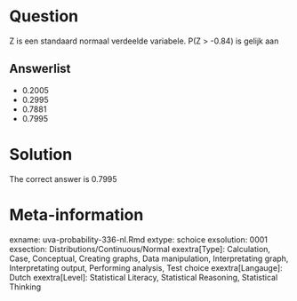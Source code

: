 Question
========

Z is een standaard normaal verdeelde variabele. P(Z > -0.84) is gelijk aan 

Answerlist
----------
* 0.2005
* 0.2995
* 0.7881
* 0.7995

Solution
========

The correct answer is  0.7995 

Meta-information
================
exname: uva-probability-336-nl.Rmd 
extype: schoice 
exsolution: 0001 
exsection: Distributions/Continuous/Normal
exextra[Type]: Calculation, Case, Conceptual, Creating graphs, Data manipulation, Interpretating graph, Interpretating output, Performing analysis, Test choice 
exextra[Langauge]: Dutch 
exextra[Level]: Statistical Literacy, Statistical Reasoning, Statistical Thinking 
